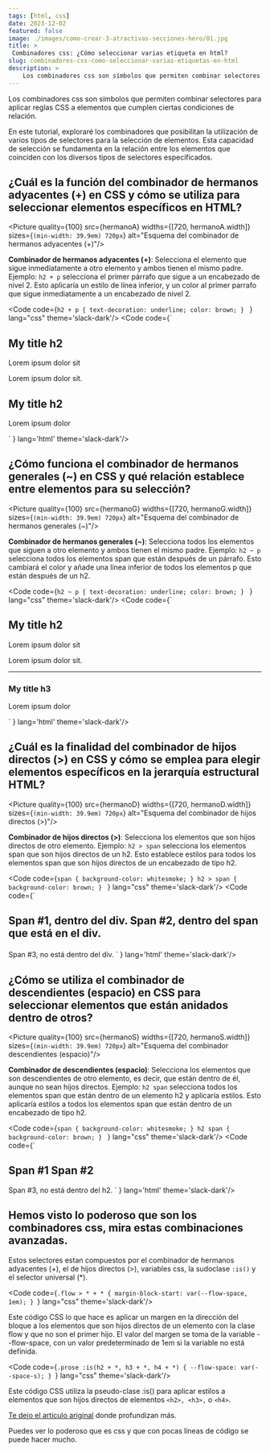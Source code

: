 ```yaml
---
tags: [html, css]
date: 2023-12-02
featured: false
image: ./images/como-crear-3-atractivas-secciones-hero/01.jpg
title: >
 Combinadores css: ¿Cómo seleccionar varias etiqueta en html?
slug: combinadores-css-como-seleccionar-varias-etiquetas-en-html
description: >
    Los combinadores css son símbolos que permiten combinar selectores para aplicar reglas CSS a elementos que cumplen ciertas condiciones de relación. 
---
```



Los combinadores css son símbolos que permiten combinar selectores para aplicar reglas CSS a elementos que cumplen ciertas condiciones de relación. 

En este tutorial, exploraré los combinadores que posibilitan la utilización de varios tipos de selectores para la selección de elementos. Esta capacidad de selección se fundamenta en la relación entre los elementos que coinciden con los diversos tipos de selectores especificados.

## ¿Cuál es la función del combinador de hermanos adyacentes (+) en CSS y cómo se utiliza para seleccionar elementos específicos en HTML?

<Picture quality={100} src={hermanoA} widths={[720, hermanoA.width]}  sizes={`(min-width: 39.9em) 720px`} alt="Esquema del combinador de hermanos adyacentes (+)"/>

**Combinador de hermanos adyacentes (+)**: Selecciona el elemento que sigue inmediatamente a otro elemento y ambos tienen el mismo padre. Ejemplo: `h2 + p` selecciona el primer párrafo que sigue a un encabezado de nivel 2. Esto aplicaría un estilo de línea inferior, y un color al primer parrafo que sigue inmediatamente a un encabezado de nivel 2.

<Code code={`h2 + p {
  text-decoration: underline;
  color: brown;
}
`
} lang="css" theme='slack-dark'/>
<Code code={`<section>
    <h2>My title h2</h2>
    <p>Lorem ipsum dolor sit</p>
    <p>Lorem ipsum dolor sit.</p>
    <h2>My title h2</h2>
    <p>Lorem ipsum dolor</p>
</section>
`
} lang='html' theme='slack-dark'/>

## ¿Cómo funciona el combinador de hermanos generales (~) en CSS y qué relación establece entre elementos para su selección?

<Picture quality={100} src={hermanoG} widths={[720, hermanoG.width]}  sizes={`(min-width: 39.9em) 720px`} alt="Esquema del combinador de hermanos generales (~)"/>

**Combinador de hermanos generales (~)**: Selecciona todos los elementos que siguen a otro elemento y ambos tienen el mismo padre. Ejemplo: `h2 ~ p` selecciona todos los elementos span que están después de un párrafo. Esto cambiará el color y añade una línea inferior de todos los elementos p que están después de un h2.

<Code code={`h2 ~ p {
  text-decoration: underline;
  color: brown;
}
`
} lang="css" theme='slack-dark'/>
<Code code={`<section>
    <h2>My title h2</h2>
    <p>Lorem ipsum dolor sit</p>
    <p>Lorem ipsum dolor sit.</p>
    <hr />
    <h3>My title h3</h3>
    <p>Lorem ipsum dolor</p>
</section>
`
} lang='html' theme='slack-dark'/>

## ¿Cuál es la finalidad del combinador de hijos directos (>) en CSS y cómo se emplea para elegir elementos específicos en la jerarquía estructural HTML?

<Picture quality={100} src={hermanoD} widths={[720, hermanoD.width]}  sizes={`(min-width: 39.9em) 720px`} alt="Esquema del combinador de hijos directos (>)"/>

**Combinador de hijos directos (>)**: Selecciona los elementos que son hijos directos de otro elemento. Ejemplo: `h2 > span` selecciona los elementos span que son hijos directos de un h2. Esto establece estilos para todos los elementos span que son hijos directos de un encabezado de tipo h2.

<Code code={`span {
  background-color: whitesmoke;
}
h2 > span {
  background-color: brown;
}
`
} lang="css" theme='slack-dark'/>
<Code code={`<h2>
    <span
        >Span #1, dentro del div.
        <span>Span #2, dentro del span que está en el div.</span>
    </span>
</h2>
<span>Span #3, no está dentro del div.</span>
`
} lang='html' theme='slack-dark'/>

## ¿Cómo se utiliza el combinador de descendientes (espacio) en CSS para seleccionar elementos que están anidados dentro de otros?

<Picture quality={100} src={hermanoS} widths={[720, hermanoS.width]}  sizes={`(min-width: 39.9em) 720px`} alt="Esquema del combinador descendientes (espacio)"/>

**Combinador de descendientes (espacio)**: Selecciona los elementos que son descendientes de otro elemento, es decir, que están dentro de él, aunque no sean hijos directos. Ejemplo: `h2 span` selecciona todos los elementos span que están dentro de un elemento h2 y aplicaría estilos. Esto aplicaría estilos a todos los elementos span que están dentro de un encabezado de tipo h2.

<Code code={`span {
  background-color: whitesmoke;
}
h2 span {
  background-color: brown;
}
`
} lang="css" theme='slack-dark'/>
<Code code={`
<h2>
    <span>
        Span #1
        <span>Span #2</span>
    </span>
</h2>
<span>Span #3, no está dentro del h2.</span>
`
} lang='html' theme='slack-dark'/>

## Hemos visto lo poderoso que son los combinadores css, mira estas combinaciones avanzadas.

Estos selectores estan compuestos por el combinador de hermanos adyacentes (+), el de hijos directos (>), variables css, la sudoclase `:is()` y el selector universal (*).

<Code code={`.flow > * + * {
  margin-block-start: var(--flow-space, 1em);
}
`} lang="css" theme='slack-dark'/>

Este código CSS lo que hace es aplicar un margen en la dirección del bloque a los elementos que son hijos directos de un elemento con la clase flow y que no son el primer hijo. El valor del margen se toma de la variable --flow-space, con un valor predeterminado de 1em si la variable no está definida.

<Code code={`.prose :is(h2 + *, h3 + *, h4 + *) {
  --flow-space: var(--space-s);
}
`} lang="css" theme='slack-dark'/>

Este código CSS utiliza la pseudo-clase :is() para aplicar estilos a elementos que son hijos directos de elementos `<h2>, <h3>,` o `<h4>`.

[Te dejo el artículo ariginal](https://andy-bell.co.uk/my-favourite-3-lines-of-css/) donde profundizan más.

Puedes ver lo poderoso que es css y que con pocas líneas de código se puede hacer mucho.